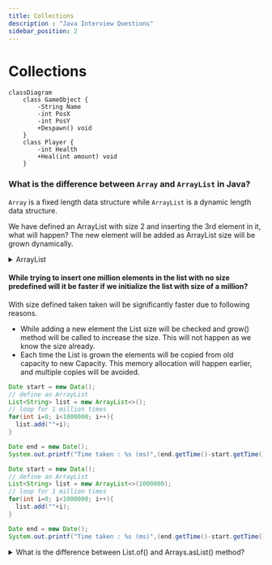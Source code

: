 ```yaml
---
title: Collections
description : "Java Interview Questions"
sidebar_position: 2
---
```


# Collections
```mermaid
classDiagram
    class GameObject {
        -String Name
        -int PosX
        -int PosY
        +Despawn() void
    }
    class Player {
        -int Health
        +Heal(int amount) void
    }
```


### What is the difference between `Array` and `ArrayList` in Java?
`Array` is a fixed length data structure while `ArrayList` is a dynamic length data structure.

We have defined an ArrayList with size 2 and inserting the 3rd element in it, what will happen? The new element will be added as ArrayList size will be grown dynamically. 

<details>
<summary>ArrayList</summary>
```java title="ArrayList"
List<String> list = new ArrayList<>(2);
System.out.println(list.size()); // 0
list.add("Amit");
list.add("Prashant");
list.add("Suresh");
System.out.println(list.size()); // 3
```
</details>

#### While trying to insert one million elements in the list with no size predefined will it be faster if we initialize the list with size of a million?
With size defined taken taken will be significantly faster due to following reasons.
- While adding a new element the List size will be checked and grow() method will be called to increase the size. This will not happen as we know the size already. 
- Each time the List is grown the elements will be copied from old capacity to new Capacity. This memory allocation will happen earlier, and multiple copies will be avoided.
<Tabs>
<TabItem value="Without Size">

```java
Date start = new Data();
// define an ArrayList
List<String> list = new ArrayList<>();
// loop for 1 million times
for(int i=0; i<1000000; i++){
  list.add(""+i);
}

Date end = new Date();
System.out.printf("Time taken : %s (ms)",(end.getTime()-start.getTime()));

```
</TabItem>
<TabItem value="With Size">

```java
Date start = new Data();
// define an ArrayList
List<String> list = new ArrayList<>(1000000);
// loop for 1 million times
for(int i=0; i<1000000; i++){
  list.add(""+i);
}

Date end = new Date();
System.out.printf("Time taken : %s (ms)",(end.getTime()-start.getTime()));

```
</TabItem>
</Tabs>

<details> 
<summary>What is the difference between List.of() and Arrays.asList() method?</summary>
```java title="List.of() vs Arrays.asList()"
// returns immutable list
// allows null values
// throws UnsupportedOperationException
List<Integer> list = List.of("Amit","Prashant","Suresh"); 
list.add("Ramesh");

// returns modifiable list
// allows null values
List<Integer> list = Arrays.asList("Amit","Prashant","Suresh");
list.add("Ramesh");

```
:::note
We can wrap the `new LinkedList(Arrays.asList())` to get the modifiable collection.
::::
</details>

#### What are different kinds of `List` in Java?

<Tabs>
<TabItem value="ArrayList">
`ArrayList` is a dynamic length data structure.
- Unordered: Elements are not stored in any particular order.
- Fast access: Offers constant-time access to elements by index (O(1)).
- Dynamic resizing: Automatically grows as needed.
- Best for: General-purpose lists where order doesn't matter, frequent random access, and adding/removing elements at the end.
</TabItem>
<TabItem value="LinkedList">
`LinkedList` is a doubly linked list data structure.
- Ordered: Elements are stored in a sequential order.
- Fast insertions and deletions: Excels at adding/removing elements anywhere in the list (O(1) for additions/removals at the beginning or end).
- Less efficient random access: Accessing elements by index is slower (O(n)).
- Best for: Lists where order matters, frequent insertions/deletions in the middle, and iterating through elements sequentially.
</TabItem>
<TabItem value="Stack">
`Stack` is a last-in, first-out (LIFO) data structure.
- Last-in, first-out (LIFO) data structure: Elements are added and removed from the top.
- Use cases: Implementing undo/redo functionality, parsing expressions, backtracking algorithms.
</TabItem>
<TabItem value="PriorityQueue">
`PriorityQueue` is a priority-based queue data structure.
- Orders elements based on their priority: The element with the highest priority is always at the head.
- Use cases: Scheduling tasks, managing priority-based events, implementing heap data structures.
</TabItem>
<TabItem value="Choosing the right List">
- Order: If order matters, use LinkedList or PriorityQueue.
- Random access: If frequent random access is needed, use ArrayList.
- Insertions/deletions: If frequent insertions/deletions in the middle are required, use LinkedList.
- Thread safety: If thread safety is essential, use Vector or synchronize access to ArrayList/LinkedList.
- Specialized operations: For specific operations like LIFO or priority-based access, use Stack or PriorityQueue.

</TabItem>
</Tabs>


### What will be the output of the below Code?
```java
List<String> list = new ArrayList<>();
list.add("amit");
list.add("prashant");
list.add("suresh");

for(String s: list){
  // delete if Amit
  if(s.equals("Amit")) list.remove(s);
}

```

<details>
<summary>Answer </summary>
```java title="Iterator"
Iterator iterator = list.iterator();
while(iterator.hasNext()){
  String s = (String) iterator.next();
  // delete if Amit
  if(s.equals("Amit")) list.remove(s);
}

```
It will give the `ConcurrentModificationException`, to save memory Java creates a subList as viewed on the original list.
</details> 
----

### What is Hashing and how it is implemented in Java?
`Hashing` is like a fingerprinting technique for data. It takes any piece of information, like a text document, a password, or even a whole file, and transforms it into a unique code called a "hash." Think of it like taking a complex recipe and turning it into a short grocery list – the list is much easier to manage and compare, but it still contains all the essential information.

Hashing has a ton of applications, here are a few key ones:

<details>
<summary>Verifying data integrity:</summary>
-  Imagine downloading a large file. How do you know it wasn't corrupted during download? You can compare its hash to the original one – if they match, the file is good to go!
</details>
<details>
<summary>Securing passwords:</summary>
- Instead of storing your actual password, websites store its hash. When you log in, they hash your entered password and compare it to the stored hash. If they match, you're in! This way, even if hackers steal the database, they can't get your actual passwords.
</details>
<details>
<summary>Finding duplicates:</summary>
-  Need to quickly weed out identical files in a massive collection? Hashing can do that in a flash. Just compare the hashes, and you'll instantly know which ones are copies.
- Speeding up searches: Hash tables, which use hashing to store and retrieve data, are incredibly fast. This makes them ideal for applications like databases and search engines.
</details>

#### How `Hashing` is implemented in Java?
`Hashing` is implemented in Java using `hashCode()` and `equals()` methods. `hashCode()` method returns an integer value and `equals()` method returns a boolean value. 

<Tabs>
<TabItem value="Hash Functions">
Purpose: To map data of any size to a fixed-length integer value, called a hash code.

**Characteristics**:
- Deterministic: Same input always produces the same hash code.
Efficient to compute.
- Uniform distribution: Ideally, hash codes should be evenly distributed across the possible range of values.

Common Java hash functions:
- **hashCode() method:** Inherited by all Java objects.
- **String.hashCode():** Specifically for strings.
</TabItem>
<TabItem value="Hash Code">
`Hashing` is a technique to convert a range of key values into a range of indexes of an array. We're going to use the remainder operator `%` to get a range of key values. 
- Represent: The output of a hash function, typically an integer.
- Usage: Serve as indices within hash tables to efficiently store and retrieve data.
```java
int[] arr = new int[10];
int key = 10;
int index = key % arr.length;
```
</TabItem>
<TabItem value="Hash Table">
- Data structure: Utilizes hashing for fast storage and retrieval of key-value pairs.
- Key classes:
  - **HashMap**: Unordered collection of key-value pairs.
  - **HashSet**: Set implementation using a hash table.
  - **Hashtable**: Older, thread-safe version of HashMap.
</TabItem>
<TabItem value="Collision Handling">
- Problem: Different keys can produce the same hash code (collision).
- Resolution: Java primarily uses separate chaining:
Each hash table bucket holds a linked list of entries with the same hash code.
Allows multiple values to be stored at the same index.
</TabItem>
</Tabs>


:::note Default `hashCode()`: 
Typically returns a value based on the object's memory address.
Reason: It's a unique identifier for each object instance, ensuring different objects usually have different hash codes.
::::

:::warning Not encryption
 `Hashing` is a one-way process; original data cannot be recovered from the hash code.
::::

#### What is the difference between `HashMap` and `HashTable` in Java?
<Tabs>
<TabItem value="HashMap">
`HashMap` is a key-value pair data structure.
- `HashMap` is not synchronized while `HashTable` is synchronized.
- `HashMap` allows one null key and multiple null values while `HashTable` does not allow null key or value.
</TabItem>
<TabItem value="HashTable">
`HashTable` is a key-value pair data structure.
- `HashTable` is synchronized while `HashMap` is not synchronized.
- `HashTable` does not allow null key or value while `HashMap` allows one null key and multiple null values.
</TabItem>
</Tabs>

#### What is the difference between `HashMap` and `HashSet` in Java? 
- `HashMap` is a key-value pair while `HashSet` is a set of unique values.
- `HashMap` allows one null key and multiple null values while `HashSet` does not allow null values.



----


### What are different kinds of `Maps` in Java?
`Map Interface`: Represents a collection of key-value pairs, where each key is unique.
Provides methods for storing, retrieving, and managing these pairs.
<Tabs>
<TabItem value="HashMap">
`HashMap` is a key-value pair data structure. It is not synchronized and allows one null key and multiple null values.
- Most common and versatile implementation.
- Unordered: Doesn't maintain any particular order of elements.
- Fast performance: Average constant-time operations for basic operations.
- Internal structure: Uses a hash table for efficient storage and retrieval.
- Allows null keys and values.
</TabItem>
<TabItem value="TreeMap">
`TreeMap` is a key-value pair data structure. It is sorted and does not allow null key or value.
- Sorted: Maintains keys in ascending order based on their natural ordering or a custom comparator.
- Internal structure: Uses a red-black tree for efficient sorting and retrieval.
- Slightly slower than HashMap for basic operations: Logarithmic time complexity.
- Doesn't allow null keys.
</TabItem>
<TabItem value="LinkedHashMap">
`LinkedHashMap` is a key-value pair data structure. It is ordered and does not allow null key or value.
- Combines features of HashMap and LinkedHashMap:
- Order: Preserves insertion order of elements.
- Performance: Similar to HashMap for basic operations.
- Internal structure: Uses a hash table and a linked list.
- Allows null keys and values.
</TabItem>
<TabItem value="EnumMap">
`EnumMap` is a key-value pair data structure. It is ordered and does not allow null key or value.
- Specialized implementation for maps with enum keys: Very efficient.
- Internal structure: Optimized for enum keys.
</TabItem>
<TabItem value="Choosing the right Map">
- HashMap: General-purpose, fast, doesn't require ordering.
- TreeMap: When key ordering is essential.
- LinkedHashMap: When insertion order needs to be preserved.
- Hashtable: Thread safety is a primary concern, but performance is less critical.
- EnumMap: Working with maps of enum keys.
</TabItem>
</Tabs>


<Tabs>
<TabItem value="String">
StringBuffer is mutable and high performant for modifying String.
</TabItem>
<TabItem value="StringBuilder">
StringBuffer is mutable and high performant for modifying String.
</TabItem>
</Tabs>


### What will be the output of the below Codes?
```java
public static void main(String[] args) {
  String[] stringArray = {"one", "two", "three"};
  var stringList = Arrays.asList(stringArray);

  int[] intArray = {1, 2, 3};
  var intlist = Arrays.asList(intArray);
  System.out.print(stringList.contains("one") + " ,");
  System.out.print(intList.contains(1));
}
```
<details>
  <summary>Answer </summary>
  The output will be `true , false`.
  `intArray` is an array of primitive type `int`, so `Arrays.asList(intArray)` will not do auto-boxing and send a single
  value.
</details>
----

```java
public static void main(String[] args) {
  var ints = new ArrayList<>(List.of(1, 2, 3, 4, 5));
  var sublist = ints.subList(0, 0);
  System.out.print(sublist +"");
  sublist.addA11(List.of(10, 11, 12));
  System.out.print(ints);
}
```
<details>
  <summary>Answer </summary>
  `sublist` is a view of the original list, so any changes in the sublist will be reflected in the original list.
  The output will be `[]` and `java.lang.UnsupportedOperationException`.
</details>
----

```java
public static void main(String[] args) {
  String[] ints = {"a", "b", "c", null};

  var strings1 = Stream.of(ints).toList();
  System.out.print(strings1.size());

  var strings2 = List.of(ints);
  System.out.print(strings2.size());
}
```
<details>
  <summary>Answer </summary>
  The output will be `4` and `NullPointerException`.
  `Stream.of(ints).toList()` will not throw an exception for null values, while `List.of(ints)` will throw
  a `NullPointerException`.
</details>
----

```java
public static void main(String[] args) {
  String[] ints = {"a", "b", "c", null};

  var strings = Arrays.asList(ints);
  strings.removeIf(Objects::isNull);
  System.out.print(strings.size());
}
```
<details>
  <summary>Answer </summary>
  The output will be `UnsupportedOperationException`.
  `Arrays.asList` returns a fixed-size list, so we cannot add or remove elements from it.
</details>
----

```java
public static void main(String[] args) {
  var ints = List.of(1,2,3);
  var a = Arrays.asList(1,2,3);
  var c = Collections.unmodifiableCollection(ints);
  var l = Collections.unmodifiableList(ints);

  System.out.println(a.equals(c) + " ");
  System.out.println(a.equals(l) + " ");
  System.out.println(l.equals(c) + " ");
}
```

<details>
  <summary>Answer </summary>
  The output will be `false`, `true`, and `false`.
  `Arrays.asList` returns a modifiable list, while `Collections.unmodifiableCollection` and
  `Collections.unmodifiableList` return unmodifiable views of the original list.
</details>
----

```java
public static void main(String[] args) {
  Map<String> map = new HashMap<>();
  map.put(4, null);

  System.out.println(map.getOrDefault(4, "four"));
  map.putIfAbsent(4, "four");
  System.out.println(map.get(4));
}
```

<details>
  <summary>Answer </summary>
  The output will be `null` and `four`,
  `getOrDefault` : Since the key 4 exists with a null value, the method returns null.
  `putIfAbsent` will consider null value as value is absent and insert it in the map.
</details>
----

```java
public static void main(String[] args) {
  var numbers = List.of(-1, 0, 1);
  Map<Integer, List< Integer>> map = new HashMap<>(;
  numbers.forEach (
    number -> map.putIfAbsent (number, new ArrayList‹>())
                 .add (number)) ;
  System.out.print(map.get(0));
}
```

<details>
  <summary>Answer </summary>
  The output will be `NullPointerException`.
  The `putIfAbsent` method will return null if the key is absent, so the `add` method will be called on a null list.
  `computeIfAbsent` method should be used instead of `putIfAbsent`.
</details>
----

```java
public static void main(String[] args) {
  Set<String> hashSet = new HashSet<>(List.of("a", "b", "c"));
  Set<String> treeSet = new TreeSet<>(String.CASE_INSENSITIVE_ORDER);

  treeSet.addAll(List.of("a", "b", "c"));

  System.out.println(hashSet.equals(treeSet) + " ");
  System.out.println(treeSet.equals(hashSet));
}
```

<details>
  <summary>Answer </summary>
  The output will be `true` and `false`
</details>
----

```java
public static void main(String[] args) {
  var map = new IdentityHashMap<Integer, String>();
  map.put(1, "one");
  map.put(2, "two");
  map.put(3, "three");
  map.put(1, "one again");
  map.put(2, "two again");
  map.put(3, "three again");
  System.out.println(map.size());
}
```

<details>
  <summary>Answer </summary>
  The output will be `6`, as IdentityHashMap is a special type of HashMap that uses reference equality (== operator)
  instead of object equality (equals method) to determine key uniqueness.
  This means that two keys are considered equal only if they are the same object.
</details>
----
